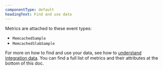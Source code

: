 ```yaml
---
componentType: default
headingText: Find and use data
---
```


Metrics are attached to these event types:

* `MemcachedSample`
* `MemcachedSlabSample`

For more on how to find and use your data, see how to [understand integration data](/docs/infrastructure/integrations/find-use-infrastructure-integration-data). You can find a full list of metrics and their attributes at the bottom of this doc.
